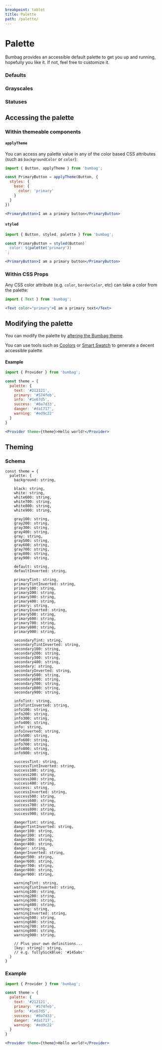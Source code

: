 ```yaml
---
breakpoint: tablet
title: Palette
path: /palette/
---
```



# Palette

Bumbag provides an accessible default palette to get you up and running, hopefully you like it. If not, feel free to customize it.

### Defaults

<Box marginBottom="major-7">
  <Columns>
    <Columns.Column spread={3} spreadMobile={6}><PaletteColor palette="default" /></Columns.Column>
  </Columns>
  <Columns marginTop="major-4">
    <Columns.Column spread={3} spreadMobile={6}><PaletteColor palette="text400" /></Columns.Column>
    <Columns.Column spread={3} spreadMobile={6}><PaletteColor palette="text300" /></Columns.Column>
    <Columns.Column spread={3} spreadMobile={6}><PaletteColor palette="text200" /></Columns.Column>
    <Columns.Column spread={3} spreadMobile={6}><PaletteColor palette="text100" /></Columns.Column>
  </Columns>
  <Columns marginTop="major-1">
    <Columns.Column spread={3} spreadMobile={6}><PaletteColor palette="text" /></Columns.Column>
    <Columns.Column spread={3} spreadMobile={6}><PaletteColor palette="textTint" /></Columns.Column>
  </Columns>
  <Columns marginTop="major-4">
    <Columns.Column spread={3} spreadMobile={6}><PaletteColor palette="primary400" /></Columns.Column>
    <Columns.Column spread={3} spreadMobile={6}><PaletteColor palette="primary300" /></Columns.Column>
    <Columns.Column spread={3} spreadMobile={6}><PaletteColor palette="primary200" /></Columns.Column>
    <Columns.Column spread={3} spreadMobile={6}><PaletteColor palette="primary100" /></Columns.Column>
  </Columns>
  <Columns marginTop="major-1">
    <Columns.Column spread={3} spreadMobile={6}><PaletteColor palette="primary" /></Columns.Column>
    <Columns.Column spread={3} spreadMobile={6}><PaletteColor palette="primaryTint" /></Columns.Column>
    <Columns.Column spread={3} spreadMobile={6}><PaletteColor palette="primaryShade" /></Columns.Column>
  </Columns>
  <Columns marginTop="major-1">
    <Columns.Column spread={3} spreadMobile={6}><PaletteColor palette="primary600" /></Columns.Column>
    <Columns.Column spread={3} spreadMobile={6}><PaletteColor palette="primary700" /></Columns.Column>
    <Columns.Column spread={3} spreadMobile={6}><PaletteColor palette="primary800" /></Columns.Column>
    <Columns.Column spread={3} spreadMobile={6}><PaletteColor palette="primary900" /></Columns.Column>
  </Columns>
  <Columns marginTop="major-4">
    <Columns.Column spread={3} spreadMobile={6}><PaletteColor palette="secondary400" /></Columns.Column>
    <Columns.Column spread={3} spreadMobile={6}><PaletteColor palette="secondary300" /></Columns.Column>
    <Columns.Column spread={3} spreadMobile={6}><PaletteColor palette="secondary200" /></Columns.Column>
    <Columns.Column spread={3} spreadMobile={6}><PaletteColor palette="secondary100" /></Columns.Column>
  </Columns>
  <Columns marginTop="major-1">
    <Columns.Column spread={3} spreadMobile={6}><PaletteColor palette="secondary" /></Columns.Column>
    <Columns.Column spread={3} spreadMobile={6}><PaletteColor palette="secondaryTint" /></Columns.Column>
    <Columns.Column spread={3} spreadMobile={6}><PaletteColor palette="secondaryShade" /></Columns.Column>
  </Columns>
  <Columns marginTop="major-1">
    <Columns.Column spread={3} spreadMobile={6}><PaletteColor palette="secondary600" /></Columns.Column>
    <Columns.Column spread={3} spreadMobile={6}><PaletteColor palette="secondary700" /></Columns.Column>
    <Columns.Column spread={3} spreadMobile={6}><PaletteColor palette="secondary800" /></Columns.Column>
    <Columns.Column spread={3} spreadMobile={6}><PaletteColor palette="secondary900" /></Columns.Column>
  </Columns>
</Box>

### Grayscales

<Box marginBottom="major-7">
  <Columns>
    <Columns.Column spread={3} spreadMobile={6}><PaletteColor palette="black" /></Columns.Column>
  </Columns>
  <Columns marginTop="major-1">
    <Columns.Column spread={3} spreadMobile={6}><PaletteColor palette="black400" /></Columns.Column>
    <Columns.Column spread={3} spreadMobile={6}><PaletteColor palette="black300" /></Columns.Column>
    <Columns.Column spread={3} spreadMobile={6}><PaletteColor palette="black200" /></Columns.Column>
    <Columns.Column spread={3} spreadMobile={6}><PaletteColor palette="black100" /></Columns.Column>
  </Columns>
  <Columns marginTop="major-4">
    <Columns.Column spread={3} spreadMobile={6}><PaletteColor palette="white" /></Columns.Column>
  </Columns>
  <Columns marginTop="major-1">
    <Columns.Column spread={3} spreadMobile={6}><PaletteColor palette="white600" /></Columns.Column>
    <Columns.Column spread={3} spreadMobile={6}><PaletteColor palette="white700" /></Columns.Column>
    <Columns.Column spread={3} spreadMobile={6}><PaletteColor palette="white800" /></Columns.Column>
    <Columns.Column spread={3} spreadMobile={6}><PaletteColor palette="white900" /></Columns.Column>
  </Columns>
  <Columns marginTop="major-4">
    <Columns.Column spread={3} spreadMobile={6}><PaletteColor palette="gray400" /></Columns.Column>
    <Columns.Column spread={3} spreadMobile={6}><PaletteColor palette="gray300" /></Columns.Column>
    <Columns.Column spread={3} spreadMobile={6}><PaletteColor palette="gray200" /></Columns.Column>
    <Columns.Column spread={3} spreadMobile={6}><PaletteColor palette="gray100" /></Columns.Column>
  </Columns>
  <Columns marginTop="major-1">
    <Columns.Column spread={3} spreadMobile={6}><PaletteColor palette="gray" /></Columns.Column>
  </Columns>
  <Columns marginTop="major-1">
    <Columns.Column spread={3} spreadMobile={6}><PaletteColor palette="gray600" /></Columns.Column>
    <Columns.Column spread={3} spreadMobile={6}><PaletteColor palette="gray700" /></Columns.Column>
    <Columns.Column spread={3} spreadMobile={6}><PaletteColor palette="gray800" /></Columns.Column>
    <Columns.Column spread={3} spreadMobile={6}><PaletteColor palette="gray900" /></Columns.Column>
  </Columns>
</Box>

### Statuses

<Box marginBottom="major-7">
  <Columns>
    <Columns.Column spread={3} spreadMobile={6}><PaletteColor palette="info400" /></Columns.Column>
    <Columns.Column spread={3} spreadMobile={6}><PaletteColor palette="info300" /></Columns.Column>
    <Columns.Column spread={3} spreadMobile={6}><PaletteColor palette="info200" /></Columns.Column>
    <Columns.Column spread={3} spreadMobile={6}><PaletteColor palette="info100" /></Columns.Column>
  </Columns>
  <Columns marginTop="major-1">
    <Columns.Column spread={3} spreadMobile={6}><PaletteColor palette="info" /></Columns.Column>
    <Columns.Column spread={3} spreadMobile={6}><PaletteColor palette="infoTint" /></Columns.Column>
    <Columns.Column spread={3} spreadMobile={6}><PaletteColor palette="infoShade" /></Columns.Column>
  </Columns>
  <Columns marginTop="major-1">
    <Columns.Column spread={3} spreadMobile={6}><PaletteColor palette="info600" /></Columns.Column>
    <Columns.Column spread={3} spreadMobile={6}><PaletteColor palette="info700" /></Columns.Column>
    <Columns.Column spread={3} spreadMobile={6}><PaletteColor palette="info800" /></Columns.Column>
    <Columns.Column spread={3} spreadMobile={6}><PaletteColor palette="info900" /></Columns.Column>
  </Columns>
  <Columns marginTop="major-4">
    <Columns.Column spread={3} spreadMobile={6}><PaletteColor palette="success400" /></Columns.Column>
    <Columns.Column spread={3} spreadMobile={6}><PaletteColor palette="success300" /></Columns.Column>
    <Columns.Column spread={3} spreadMobile={6}><PaletteColor palette="success200" /></Columns.Column>
    <Columns.Column spread={3} spreadMobile={6}><PaletteColor palette="success100" /></Columns.Column>
  </Columns>
  <Columns marginTop="major-1">
    <Columns.Column spread={3} spreadMobile={6}><PaletteColor palette="success" /></Columns.Column>
    <Columns.Column spread={3} spreadMobile={6}><PaletteColor palette="successTint" /></Columns.Column>
    <Columns.Column spread={3} spreadMobile={6}><PaletteColor palette="successShade" /></Columns.Column>
  </Columns>
  <Columns marginTop="major-1">
    <Columns.Column spread={3} spreadMobile={6}><PaletteColor palette="success600" /></Columns.Column>
    <Columns.Column spread={3} spreadMobile={6}><PaletteColor palette="success700" /></Columns.Column>
    <Columns.Column spread={3} spreadMobile={6}><PaletteColor palette="success800" /></Columns.Column>
    <Columns.Column spread={3} spreadMobile={6}><PaletteColor palette="success900" /></Columns.Column>
  </Columns>
  <Columns marginTop="major-4">
    <Columns.Column spread={3} spreadMobile={6}><PaletteColor palette="danger400" /></Columns.Column>
    <Columns.Column spread={3} spreadMobile={6}><PaletteColor palette="danger300" /></Columns.Column>
    <Columns.Column spread={3} spreadMobile={6}><PaletteColor palette="danger200" /></Columns.Column>
    <Columns.Column spread={3} spreadMobile={6}><PaletteColor palette="danger100" /></Columns.Column>
  </Columns>
  <Columns marginTop="major-1">
    <Columns.Column spread={3} spreadMobile={6}><PaletteColor palette="danger" /></Columns.Column>
    <Columns.Column spread={3} spreadMobile={6}><PaletteColor palette="dangerTint" /></Columns.Column>
    <Columns.Column spread={3} spreadMobile={6}><PaletteColor palette="dangerShade" /></Columns.Column>
  </Columns>
  <Columns marginTop="major-1">
    <Columns.Column spread={3} spreadMobile={6}><PaletteColor palette="danger600" /></Columns.Column>
    <Columns.Column spread={3} spreadMobile={6}><PaletteColor palette="danger700" /></Columns.Column>
    <Columns.Column spread={3} spreadMobile={6}><PaletteColor palette="danger800" /></Columns.Column>
    <Columns.Column spread={3} spreadMobile={6}><PaletteColor palette="danger900" /></Columns.Column>
  </Columns>
  <Columns marginTop="major-4">
    <Columns.Column spread={3} spreadMobile={6}><PaletteColor palette="warning400" /></Columns.Column>
    <Columns.Column spread={3} spreadMobile={6}><PaletteColor palette="warning300" /></Columns.Column>
    <Columns.Column spread={3} spreadMobile={6}><PaletteColor palette="warning200" /></Columns.Column>
    <Columns.Column spread={3} spreadMobile={6}><PaletteColor palette="warning100" /></Columns.Column>
  </Columns>
  <Columns marginTop="major-1">
    <Columns.Column spread={3} spreadMobile={6}><PaletteColor palette="warning" /></Columns.Column>
    <Columns.Column spread={3} spreadMobile={6}><PaletteColor palette="warningTint" /></Columns.Column>
    <Columns.Column spread={3} spreadMobile={6}><PaletteColor palette="warningShade" /></Columns.Column>
  </Columns>
  <Columns marginTop="major-1">
    <Columns.Column spread={3} spreadMobile={6}><PaletteColor palette="warning600" /></Columns.Column>
    <Columns.Column spread={3} spreadMobile={6}><PaletteColor palette="warning700" /></Columns.Column>
    <Columns.Column spread={3} spreadMobile={6}><PaletteColor palette="warning800" /></Columns.Column>
    <Columns.Column spread={3} spreadMobile={6}><PaletteColor palette="warning900" /></Columns.Column>
  </Columns>
</Box>

## Accessing the palette

### Within themeable components

#### `applyTheme`

You can access any palette value in any of the color based CSS attributes (such as `backgroundColor` or `color`):

```jsx
import { Button, applyTheme } from 'bumbag';

const PrimaryButton = applyTheme(Button, {
  styles: {
    base: {
      color: 'primary'
    }
  }
})

<PrimaryButton>I am a primary button</PrimaryButton>
```

#### `styled`

```jsx
import { Button, styled, palette } from 'bumbag';

const PrimaryButton = styled(Button)`
  color: ${palette('primary')}
`;

<PrimaryButton>I am a primary button</PrimaryButton>
```

### Within CSS Props

Any CSS color attribute (e.g. `color`, `borderColor`, etc) can take a color from the palette:

```jsx
import { Text } from 'bumbag';

<Text color="primary">I am a primary text</Text>
```

## Modifying the palette

You can modify the palette by [altering the Bumbag theme](/theming).

You can use tools such as [Coolors](https://coolors.co/) or [Smart Swatch](https://smart-swatch.netlify.app/) to generate a decent accessible palette.

#### Example

```jsx
import { Provider } from 'bumbag';

const theme = {
  palette: {
    text: '#212121',
    primary: '#574feb',
    info: '#1e67d5',
    success: '#0a7d33',
    danger: '#da1717',
    warning: '#ed9c22'
  }
}

<Provider theme={theme}>Hello world!</Provider>
```

## Theming

### Schema

```
const theme = {
  palette: {
    background: string,

    black: string,
    white: string,
    white600: string,
    white700: string,
    white800: string,
    white900: string,

    gray100: string,
    gray200: string,
    gray300: string,
    gray400: string,
    gray: string,
    gray500: string,
    gray600: string,
    gray700: string,
    gray800: string,
    gray900: string,

    default: string,
    defaultInverted: string,

    primaryTint: string,
    primaryTintInverted: string,
    primary100: string,
    primary200: string,
    primary300: string,
    primary400: string,
    primary: string,
    primaryInverted: string,
    primary500: string,
    primary600: string,
    primary700: string,
    primary800: string,
    primary900: string,

    secondaryTint: string,
    secondaryTintInverted: string,
    secondary100: string,
    secondary200: string,
    secondary300: string,
    secondary400: string,
    secondary: string,
    secondaryInverted: string,
    secondary500: string,
    secondary600: string,
    secondary700: string,
    secondary800: string,
    secondary900: string,

    infoTint: string,
    infoTintInverted: string,
    info100: string,
    info200: string,
    info300: string,
    info400: string,
    info: string,
    infoInverted: string,
    info500: string,
    info600: string,
    info700: string,
    info800: string,
    info900: string,

    successTint: string,
    successTintInverted: string,
    success100: string,
    success200: string,
    success300: string,
    success400: string,
    success: string,
    successInverted: string,
    success500: string,
    success600: string,
    success700: string,
    success800: string,
    success900: string,

    dangerTint: string,
    dangerTintInverted: string,
    danger100: string,
    danger200: string,
    danger300: string,
    danger400: string,
    danger: string,
    dangerInverted: string,
    danger500: string,
    danger600: string,
    danger700: string,
    danger800: string,
    danger900: string,

    warningTint: string,
    warningTintInverted: string,
    warning100: string,
    warning200: string,
    warning300: string,
    warning400: string,
    warning: string,
    warningInverted: string,
    warning500: string,
    warning600: string,
    warning700: string,
    warning800: string,
    warning900: string,

    // Plus your own definitions...
    [key: string]: string,
    // e.g. fullySickBlue: '#145abc'
  }
}
```

### Example

```jsx
import { Provider } from 'bumbag';

const theme = {
  palette: {
    text: '#212121',
    primary: '#574feb',
    info: '#1e67d5',
    success: '#0a7d33',
    danger: '#da1717',
    warning: '#ed9c22'
  }
}

<Provider theme={theme}>Hello world!</Provider>
```
